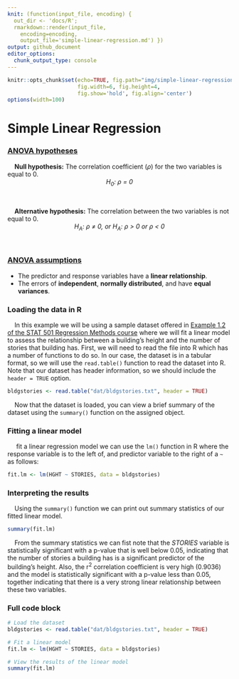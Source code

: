 ```yaml
---
knit: (function(input_file, encoding) {
  out_dir <- 'docs/R';
  rmarkdown::render(input_file,
    encoding=encoding,
    output_file='simple-linear-regression.md') })
output: github_document
editor_options:
  chunk_output_type: console
---
```

  
```r
knitr::opts_chunk$set(echo=TRUE, fig.path="img/simple-linear-regression/",
                      fig.width=6, fig.height=4,
                      fig.show='hold', fig.align='center')
options(width=100)
```

# Simple Linear Regression

### [ANOVA hypotheses](https://online.stat.psu.edu/stat500/lesson/10/10.2)

&nbsp;&nbsp;&nbsp;&nbsp;**Null hypothesis:** The correlation coefficient ($\rho$) for the two variables is equal to 0.
&nbsp;
<center><i>H<sub>0</sub>: &#961; = 0</i></center>
&nbsp;

&nbsp;&nbsp;&nbsp;&nbsp;**Alternative hypothesis:** The correlation between the two variables is not equal to 0.
&nbsp;
<center><i>H<sub>A</sub>: &#961; &#8800; 0, or H<sub>A</sub>: &#961; &gt; 0 or &#961; &lt; 0</i></center>
&nbsp;


### [ANOVA assumptions](https://online.stat.psu.edu/stat500/lesson/10/10.2/10.2.1)

- The predictor and response variables have a **linear relationship**.
- The errors of **independent**, **normally distributed**, and have **equal variances**.

### Loading the data in R

&nbsp;&nbsp;&nbsp;&nbsp;In this example we will be using a sample dataset offered in [Example 1.2 of the STAT 501 Regression Methods course](https://online.stat.psu.edu/stat501/lesson/1/1.7) where we will fit a linear model to assess the relationship between a building's height and the number of stories that building has. First, we will need to read the file into R which has a number of functions to do so. In our case, the dataset is in a tabular format, so we will use the `read.table()` function to read the dataset into R. Note that our dataset has header information, so we should include the `header = TRUE` option.

```r
bldgstories <- read.table("dat/bldgstories.txt", header = TRUE)
```

&nbsp;&nbsp;&nbsp;&nbsp;Now that the dataset is loaded, you can view a brief summary of the dataset using the `summary()` function on the assigned object.

### Fitting a linear model

&nbsp;&nbsp;&nbsp;&nbsp; fit a linear regression model we can use the `lm()` function in R where the response variable is to the left of, and predictor variable to the right of a `~` as follows:

```r
fit.lm <- lm(HGHT ~ STORIES, data = bldgstories)
```

### Interpreting the results

&nbsp;&nbsp;&nbsp;&nbsp;Using the `summary()` function we can print out summary statistics of our fitted linear model.

```r
summary(fit.lm)
```

&nbsp;&nbsp;&nbsp;&nbsp;From the summary statistics we can fist note that the *STORIES* variable is statistically significant with a p-value that is well below 0.05, indicating that the number of stories a building has is a significant predictor of the building's height. Also, the r<sup>2</sup> correlation coefficient is very high (0.9036) and the model is statistically significant with a p-value less than 0.05, together indicating that there is a very strong linear relationship between these two variables.

### Full code block

```r
# Load the dataset
bldgstories <- read.table("dat/bldgstories.txt", header = TRUE)

# Fit a linear model
fit.lm <- lm(HGHT ~ STORIES, data = bldgstories)

# View the results of the linear model
summary(fit.lm)
```

